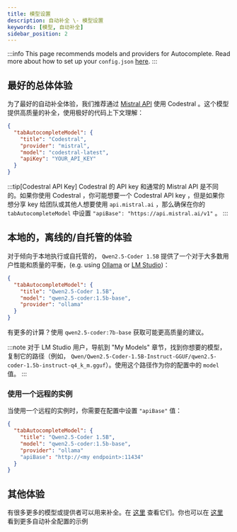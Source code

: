```yaml
---
title: 模型设置
description: 自动补全 \- 模型设置
keywords: [模型, 自动补全]
sidebar_position: 2
---
```


:::info
This page recommends models and providers for Autocomplete. Read more about how to set up your `config.json` [here](../reference.md).
:::

## 最好的总体体验

为了最好的自动补全体验，我们推荐通过 [Mistral API](https://console.mistral.ai/) 使用 Codestral 。这个模型提供高质量的补全，使用极好的代码上下文理解：

```json title="config.json"
{
  "tabAutocompleteModel": {
    "title": "Codestral",
    "provider": "mistral",
    "model": "codestral-latest",
    "apiKey": "YOUR_API_KEY"
  }
}
```

:::tip[Codestral API Key]
Codestral 的 API key 和通常的 Mistral API 是不同的。如果你使用 Codestral ，你可能想要一个 Codestral API key ，但是如果你想分享 key 给团队或其他人想要使用 `api.mistral.ai` ，那么确保在你的 `tabAutocompleteModel` 中设置 `"apiBase": "https://api.mistral.ai/v1"` 。
:::

## 本地的，离线的/自托管的体验

对于倾向于本地执行或自托管的， `Qwen2.5-Coder 1.5B` 提供了一个对于大多数用户性能和质量的平衡，(e.g. using [Ollama](../customize/model-providers/top-level/ollama.mdx) or [LM Studio](../customize/model-providers/more/lmstudio.mdx))：

```json title="config.json"
{
  "tabAutocompleteModel": {
    "title": "Qwen2.5-Coder 1.5B",
    "model": "qwen2.5-coder:1.5b-base",
    "provider": "ollama"
  }
}
```

有更多的计算？使用 `qwen2.5-coder:7b-base` 获取可能更高质量的建议。

:::note
对于 LM Studio 用户，导航到 "My Models" 章节，找到你想要的模型，复制它的路径（例如， `Qwen/Qwen2.5-Coder-1.5B-Instruct-GGUF/qwen2.5-coder-1.5b-instruct-q4_k_m.gguf`）。使用这个路径作为你的配置中的 `model` 值。
:::

### 使用一个远程的实例

当使用一个远程的实例时，你需要在配置中设置 `"apiBase"` 值：

```json title="config.json""
{
  "tabAutocompleteModel": {
    "title": "Qwen2.5-Coder 1.5B",
    "model": "qwen2.5-coder:1.5b-base",
    "provider": "ollama"
    "apiBase": "http://<my endpoint>:11434"
  }
}
```

## 其他体验

有很多更多的模型或提供者可以用来补全。在 [这里](../customize/model-roles/autocomplete.md) 查看它们。你也可以在 [这里](../customize/deep-dives/autocomplete.mdx) 看到更多自动补全配置的示例 
